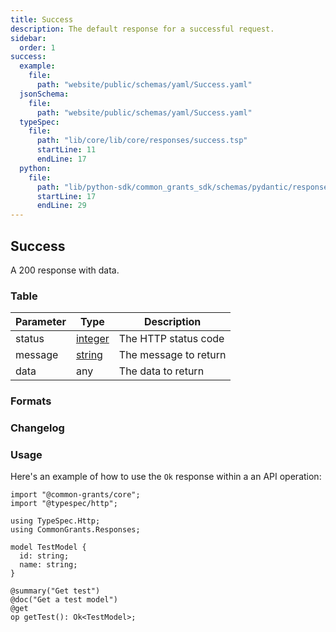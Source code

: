 ```yaml
---
title: Success
description: The default response for a successful request.
sidebar:
  order: 1
success:
  example:
    file:
      path: "website/public/schemas/yaml/Success.yaml"
  jsonSchema:
    file:
      path: "website/public/schemas/yaml/Success.yaml"
  typeSpec:
    file:
      path: "lib/core/lib/core/responses/success.tsp"
      startLine: 11
      endLine: 17
  python:
    file:
      path: "lib/python-sdk/common_grants_sdk/schemas/pydantic/responses/success.py"
      startLine: 17
      endLine: 29
---
```



## Success

A 200 response with data.

### Table

| Parameter | Type                                       | Description           |
| --------- | ------------------------------------------ | --------------------- |
| status    | [integer](/protocol/types/numeric#integer) | The HTTP status code  |
| message   | [string](/protocol/types/string#string)    | The message to return |
| data      | any                                        | The data to return    |

### Formats

<SchemaFormatTabs
  example={frontmatter.success.example}
  jsonSchema={frontmatter.success.jsonSchema}
  typeSpec={frontmatter.success.typeSpec}
  python={frontmatter.success.python}
/>

### Changelog

<SchemaChangelog schema="Success" />

### Usage

Here's an example of how to use the `Ok` response within a an API operation:

```typespec
import "@common-grants/core";
import "@typespec/http";

using TypeSpec.Http;
using CommonGrants.Responses;

model TestModel {
  id: string;
  name: string;
}

@summary("Get test")
@doc("Get a test model")
@get
op getTest(): Ok<TestModel>;
```

